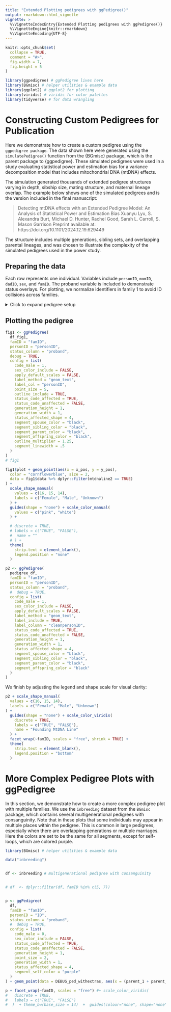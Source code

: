```yaml
---
title: "Extended Plotting pedigrees with ggPedigree()"
output: rmarkdown::html_vignette
vignette: >
  %\VignetteIndexEntry{Extended Plotting pedigrees with ggPedigree()}
  %\VignetteEngine{knitr::rmarkdown}
  %\VignetteEncoding{UTF-8}
---
```


```r
knitr::opts_chunk$set(
  collapse = TRUE,
  comment = "#>",
  fig.width = 7,
  fig.height = 5
)
```
```r
library(ggpedigree) # ggPedigree lives here
library(BGmisc) # helper utilities & example data
library(ggplot2) # ggplot2 for plotting
library(viridis) # viridis for color palettes
library(tidyverse) # for data wrangling
```


# Constructing Custom Pedigrees for Publication

Here we demonstrate how to create a custom pedigree using the `ggpedigree package`. The data shown here were generated using the `simulatePedigree()` function from the {BGmisc} package, which is the parent package to {ggpedigree}. These simulated pedigrees were used in a study evaluating statistical power and estimation bias for a variance decomposition model that includes mitochondrial DNA (mtDNA) effects.

The simulation generated thousands of extended pedigree structures varying in depth, sibship size, mating structure, and maternal lineage overlap. The example below shows one of the simulated pedigrees and is the version included in the final manuscript:

> Detecting mtDNA effects with an Extended Pedigree Model: An Analysis of Statistical Power and Estimation Bias
> Xuanyu Lyu, S. Alexandra Burt, Michael D. Hunter, Rachel Good, Sarah L. Carroll, S. Mason Garrison
> Preprint available at: https://doi.org/10.1101/2024.12.19.629449

The structure includes multiple generations, sibling sets, and overlapping parental lineages, and was chosen to illustrate the complexity of the simulated pedigrees used in the power study.

## Preparing the data

Each row represents one individual. Variables include `personID`, `momID`, `dadID`, `sex`, and `famID`. The proband variable is included to demonstrate status overlays. For plotting, we normalize identifiers in family 1 to avoid ID collisions across families. 

<details>
<summary>Click to expand pedigree setup</summary>

```r
library(tibble)
library(dplyr)
pedigree_df <- tribble(
  ~personID, ~momID, ~dadID, ~sex, ~famID,
  10011, NA, NA, 0, 1,
  10012, NA, NA, 1, 1,
  10021, NA, NA, 1, 1,
  10022, 10011, 10012, 1, 1,
  10023, 10011, 10012, 0, 1,
  10024, NA, NA, 0, 1,
  10025, NA, NA, 0, 1,
  10026, 10011, 10012, 0, 1,
  10027, 10011, 10012, 1, 1,
  10031, 10023, 10021, 0, 1,
  10032, 10023, 10021, 1, 1,
  10033, 10023, 10021, 1, 1,
  10034, 10023, 10021, 1, 1,
  10035, 10023, 10021, 0, 1,
  10036, 10024, 10022, 1, 1,
  10037, 10024, 10022, 0, 1,
  10038, 10025, 10027, 1, 1,
  10039, 10025, 10027, 0, 1,
  10310, 10025, 10027, 1, 1,
  10311, 10025, 10027, 1, 1,
  10312, 10025, 10027, 0, 1,
  10011, NA, NA, 0, 2,
  10012, NA, NA, 1, 2,
  10021, NA, NA, 0, 2,
  10022, 10011, 10012, 0, 2,
  10023, 10011, 10012, 1, 2,
  10024, 10011, 10012, 1, 2,
  10025, NA, NA, 1, 2,
  10026, 10011, 10012, 0, 2,
  10027, NA, NA, 1, 2,
  10031, 10021, 10023, 1, 2,
  10032, 10021, 10023, 0, 2,
  10033, 10021, 10023, 1, 2,
  10034, 10022, 10025, 0, 2,
  10035, 10022, 10025, 0, 2,
  10036, 10022, 10025, 1, 2,
  10310, 10022, 10025, 1, 2,
  10037, 10026, 10027, 0, 2,
  10038, 10026, 10027, 0, 2,
  10039, 10026, 10027, 0, 2,
  10311, 10026, 10027, 1, 2,
  10312, 10026, 10027, 1, 2
) %>%
  mutate(
    cleanpersonID = personID - 10000,
    personID = ifelse(famID == 1, personID - 10000, personID),
    momID = ifelse(famID == 1 & !is.na(momID), momID - 10000, momID),
    dadID = ifelse(famID == 1 & !is.na(dadID), dadID - 10000, dadID),
    proband = case_when(
      personID %in% c(11, 22, 23, 26, 27, 31, 32, 33, 34, 35) ~ TRUE,
      personID %in% c(
        10011, 10022, 10022, 10023, 10024, 10026,
        10034, 10035, 10036, 10310,
        10037, 10038, 10039, 10311,
        10312
      ) ~ TRUE,
      TRUE ~ FALSE
    )
  )


df_fig1 <- tribble(
  ~personID, ~momID, ~dadID, ~sex, ~famID,
  10011, NA, NA, 0, 1,
  10012, NA, NA, 1, 1,
  10021, NA, NA, 1, 1,
  10022, 10011, 10012, 1, 1,
  10023, 10011, 10012, 0, 1,
  10024, NA, NA, 0, 1,
  10025, 10011, 10012, 0, 1,
  10027, NA, NA, 1, 1,
  10031, 10023, 10021, 0, 1,
  10032, 10023, 10021, 1, 1,
  10035, 10023, 10021, 0, 1,
  10036, 10024, 10022, 1, 1,
  10037, 10024, 10022, 0, 1,
  10038, 10025, 10027, 1, 1
) %>%
  mutate(
    proband = case_when(
      personID %in% c(10011, 10022, 10023, 10025, 10031, 10032, 10035, 10038) ~ TRUE,
      TRUE ~ FALSE
    ),
    mtdnaline2 = case_when(
      personID %in% c(10024, 10036, 10037) ~ TRUE,
      TRUE ~ FALSE
    ),
  )
```
</details>


## Plotting the pedigree
```r
fig1 <- ggPedigree(
  df_fig1,
  famID = "famID",
  personID = "personID",
  status_column = "proband",
  debug = TRUE,
  config = list(
    code_male = 1,
    sex_color_include = FALSE,
    apply_default_scales = FALSE,
    label_method = "geom_text",
    label_col = "personID",
    point_size = 5,
    outline_include = TRUE,
    status_code_affected = TRUE,
    status_code_unaffected = FALSE,
    generation_height = 1,
    generation_width = 1,
    status_affected_shape = 4,
    segment_spouse_color = "black",
    segment_sibling_color = "black",
    segment_parent_color = "black",
    segment_offspring_color = "black",
    outline_multiplier = 1.25,
    segment_linewidth = .5
  )
)
# fig1

fig1$plot + geom_point(aes(x = x_pos, y = y_pos),
  color = "cornflowerblue", size = 2,
  data = fig1$data %>% dplyr::filter(mtdnaline2 == TRUE)
) +
  scale_shape_manual(
    values = c(16, 15, 14),
    labels = c("Female", "Male", "Unknown")
  ) +
  guides(shape = "none") + scale_color_manual(
    values = c("pink", "white")
  ) +

  # discrete = TRUE,
  # labels = c("TRUE", "FALSE"),
  #  name = ""
  # ) +
  theme(
    strip.text = element_blank(),
    legend.position = "none"
  )
```



```r
p2 <- ggPedigree(
  pedigree_df,
  famID = "famID",
  personID = "personID",
  status_column = "proband",
  #  debug = TRUE,
  config = list(
    code_male = 1,
    sex_color_include = FALSE,
    apply_default_scales = FALSE,
    label_method = "geom_text",
    label_include = TRUE,
    label_column = "cleanpersonID",
    status_code_affected = TRUE,
    status_code_unaffected = FALSE,
    generation_height = 1,
    generation_width = 1,
    status_affected_shape = 4,
    segment_spouse_color = "black",
    segment_sibling_color = "black",
    segment_parent_color = "black",
    segment_offspring_color = "black"
  )
)
```


We finish by adjusting the legend and shape scale for visual clarity:

```r
p2 + scale_shape_manual(
  values = c(16, 15, 14),
  labels = c("Female", "Male", "Unknown")
) +
  guides(shape = "none") + scale_color_viridis(
    discrete = TRUE,
    labels = c("TRUE", "FALSE"),
    name = "Founding MtDNA Line"
  ) +
  facet_wrap(~famID, scales = "free", shrink = TRUE) +
  theme(
    strip.text = element_blank(),
    legend.position = "bottom"
  )
```

# More Complex Pedigree Plots with ggPedigree

In this section, we demonstrate how to create a more complex pedigree plot with multiple families. We use the `inbreeding` dataset from the `BGmisc` package, which contains several multigenerational pedigrees with consanguinity. Note that in these plots that some individuals may appear in multiple places within the pedigree. This is common in large pedigrees, especially when there are overlapping generations or multiple marriages. Here the colors are set to be the same for all segments, except for self-loops, which are colored purple.

```r
library(BGmisc) # helper utilities & example data

data("inbreeding")


df <- inbreeding # multigenerational pedigree with consanguinity


# df  <- dplyr::filter(df, famID %in% c(5, 7))


p <- ggPedigree(
  df,
  famID = "famID",
  personID = "ID",
  status_column = "proband",
  #  debug = TRUE,
  config = list(
    code_male = 0,
    sex_color_include = FALSE,
    status_code_affected = TRUE,
    status_code_unaffected = FALSE,
    generation_height = 1,
    point_size = 2,
    generation_width = 1,
    status_affected_shape = 4,
    segment_self_color = "purple"
  )
) + geom_point(data = DEBUG_ped_withextras, aes(x = (parent_1 + parent_2) / 2, y = DEBUG_plot_connections$connections$y_midparent))

p + facet_wrap(~famID, scales = "free") #+ scale_color_viridis(
#   discrete = TRUE,
#   labels = c("TRUE", "FALSE")
#  )  + theme_bw(base_size = 14)  +  guides(colour="none", shape="none")
```


